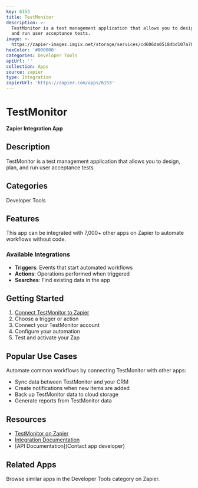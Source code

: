```yaml
---
key: 6153
title: TestMonitor
description: >-
  TestMonitor is a test management application that allows you to design, plan,
  and run user acceptance tests.
image: >-
  https://zapier-images.imgix.net/storage/services/cd606da05184bd107a78b9c241f4c4bb.png?auto=format%2Ccompress&ixlib=python-3.0.0&q=50
hexColor: '#000000'
categories: Developer Tools
apiUrl: ''
collection: Apps
source: zapier
type: Integration
zapierUrl: 'https://zapier.com/apps/6153'
---
```

# TestMonitor

**Zapier Integration App**

## Description

TestMonitor is a test management application that allows you to design, plan, and run user acceptance tests.

## Categories

Developer Tools

## Features

This app can be integrated with 7,000+ other apps on Zapier to automate workflows without code.

### Available Integrations

- **Triggers**: Events that start automated workflows
- **Actions**: Operations performed when triggered
- **Searches**: Find existing data in the app

## Getting Started

1. [Connect TestMonitor to Zapier](https://zapier.com/apps/6153)
2. Choose a trigger or action
3. Connect your TestMonitor account
4. Configure your automation
5. Test and activate your Zap

## Popular Use Cases

Automate common workflows by connecting TestMonitor with other apps:

- Sync data between TestMonitor and your CRM
- Create notifications when new items are added
- Back up TestMonitor data to cloud storage
- Generate reports from TestMonitor data

## Resources

- [TestMonitor on Zapier](https://zapier.com/apps/6153)
- [Integration Documentation](https://zapier.com/apps/6153/integrations)
- [API Documentation](Contact app developer)

## Related Apps

Browse similar apps in the Developer Tools category on Zapier.

